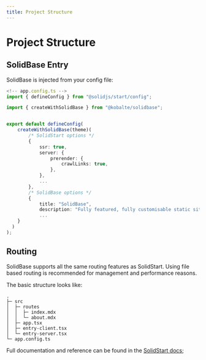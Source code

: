 ```yaml
---
title: Project Structure
---
```


# Project Structure

## SolidBase Entry

SolidBase is injected from your config file:

```ts
<!-- app.config.ts -->
import { defineConfig } from "@solidjs/start/config";

import { createWithSolidBase } from "@kobalte/solidbase";


export default defineConfig(
	createWithSolidBase(theme)(
		/* SolidStart options */
		{
			ssr: true,
			server: {
				prerender: {
					crawlLinks: true,
				},
			},
			...
		},
		/* SolidBase options */
		{
			title: "SolidBase",
			description: "Fully featured, fully customisable static site generation for SolidStart",
			...
    }
  )
);

```

## Routing

SolidBase supports all the same routing features as SolidStart.
Using file based routing is recommended for management and performance reasons.

The basic structure looks like:

```
.
├─ src
│  ├─ routes
│  │  ├─ index.mdx
│  │  └─ about.mdx
│  ├─ app.tsx
│  ├─ entry-client.tsx
│  └─ entry-server.tsx
└─ app.config.ts
```

Full documentation and reference can be found in the [SolidStart docs](https://docs.solidjs.com/solid-start/building-your-application/routing);
